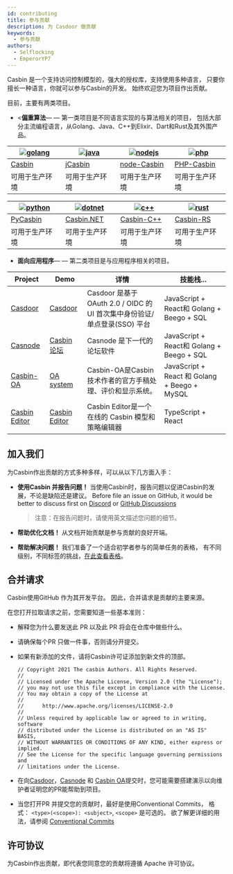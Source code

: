 ```yaml
---
id: contributing
title: 参与贡献
description: 为 Casdoor 做贡献
keywords:
  - 参与贡献
authors:
  - Selflocking
  - EmperorYP7
---
```


Casbin 是一个支持访问控制模型的，强大的授权库，支持使用多种语言， 只要你擅长一种语言，你就可以参与Casbin的开发。 始终欢迎您为项目作出贡献。

目前，主要有两类项目。

* <**偏重算法**— — 第一类项目是不同语言实现的与算法相关的项目， 包括大部分主流编程语言，从Golang、Java、C++到Elixir、Dart和Rust及其外围产品。

| [![golang](/img/langs/golang.png)](https://github.com/casbin/casbin) | [![java](/img/langs/java.png)](https://github.com/casbin/jcasbin) | [![nodejs](/img/langs/nodejs.png)](https://github.com/casbin/node-casbin) | [![php](/img/langs/php.png)](https://github.com/php-casbin/php-casbin) |
| -------------------------------------------------------------------- | ----------------------------------------------------------------- | ------------------------------------------------------------------------- | ---------------------------------------------------------------------- |
| [Casbin](https://github.com/casbin/casbin)                           | [jCasbin](https://github.com/casbin/jcasbin)                      | [node-Casbin](https://github.com/casbin/node-casbin)                      | [PHP-Casbin](https://github.com/php-casbin/php-casbin)                 |
| 可用于生产环境                                                              | 可用于生产环境                                                           | 可用于生产环境                                                                   | 可用于生产环境                                                                |

| [![python](/img/langs/python.png)](https://github.com/casbin/pycasbin) | [![dotnet](/img/langs/dotnet.png)](https://github.com/casbin/Casbin.NET) | [![c++](/img/langs/cpp.png)](https://github.com/casbin/casbin-cpp) | [![rust](/img/langs/rust.png)](https://github.com/casbin/casbin-rs) |
| ---------------------------------------------------------------------- | ------------------------------------------------------------------------ | ------------------------------------------------------------------ | ------------------------------------------------------------------- |
| [PyCasbin](https://github.com/casbin/pycasbin)                         | [Casbin.NET](https://github.com/casbin/Casbin.NET)                       | [Casbin-C++](https://github.com/casbin/casbin-cpp)                 | [Casbin-RS](https://github.com/casbin/casbin-rs)                    |
| 可用于生产环境                                                                | 可用于生产环境                                                                  | 可用于生产环境                                                            | 可用于生产环境                                                             |

* **面向应用程序**— — 第二类项目是与应用程序相关的项目。

| Project                                                  | Demo                                       | 详情                                                      | 技能栈...                                      |
| -------------------------------------------------------- | ------------------------------------------ | ------------------------------------------------------- | ------------------------------------------- |
| [Casdoor](https://github.com/casdoor/casdoor)            | [Casdoor](https://casdoor.org/)            | Casdoor 是基于 OAuth 2.0 / OIDC 的 UI 首次集中身份验证/单点登录(SSO) 平台 | JavaScript + React和 Golang + Beego + SQL    |
| [Casnode](https://github.com/casbin/casnode)             | [Casbin 论坛](https://forum.casbin.com)      | Casnode 是下一代的论坛软件                                       | JavaScript + React和 Golang + Beego + SQL    |
| [Casbin-OA](https://github.com/casbin/casbin-oa)         | [OA system](https://oa.casbin.com)         | Casbin-OA是Casbin技术作者的官方手稿处理、评价和显示系统。                    | JavaScript + React 和 Golang + Beego + MySQL |
| [Casbin Editor](https://github.com/casbin/casbin-editor) | [Casbin Editor](https://editor.casbin.org) | Casbin Editor是一个在线的 Casbin 模型和策略编辑器                     | TypeScript + React                          |

## 加入我们

为Casbin作出贡献的方式多种多样，可以从以下几方面入手：

* **使用Casbin 并报告问题！** 当使用Casbin时，报告问题以促进Casbin的发展，不论是缺陷还是建议。 Before file an issue on GitHub, it would be better to discuss first on [Discord](https://discord.com/invite/qteNGWt8UY) or [GitHub Discussions](https://github.com/casbin/casbin/discussions)

  > 注意：在报告问题时，请使用英文描述您问题的细节。

* **帮助优化文档！** 从文档开始贡献是参与贡献的良好开端。

* **帮助解决问题！** 我们准备了一个适合初学者参与的简单任务的表格， 有不同级别，不同标签的挑战，[在此查看表格](https://github.com/orgs/casbin/projects/2)。

## 合并请求

Casbin使用GitHub 作为其开发平台。 因此，合并请求是贡献的主要来源。

在您打开拉取请求之前，您需要知道一些基本准则：

* 解释您为什么要发送此 PR 以及此 PR 将会在仓库中做些什么。

* 请确保每个PR 只做一件事，否则请分开提交。

* 如果有新添加的文件，请将Casbin许可证添加到新文件的顶部。

  ```
  // Copyright 2021 The casbin Authors. All Rights Reserved.
  //
  // Licensed under the Apache License, Version 2.0 (the "License");
  // you may not use this file except in compliance with the License.
  // You may obtain a copy of the License at
  //
  //      http://www.apache.org/licenses/LICENSE-2.0
  //
  // Unless required by applicable law or agreed to in writing, software
  // distributed under the License is distributed on an "AS IS" BASIS,
  // WITHOUT WARRANTIES OR CONDITIONS OF ANY KIND, either express or implied.
  // See the License for the specific language governing permissions and
  // limitations under the License.
  ```

* 在向[Casdoor](https://github.com/casdoor/casdoor)，[Casnode](https://github.com/casbin/casnode) 和 [Casbin OA](https://github.com/casbin/casbin-oa)提交时，您可能需要搭建演示以向维护者证明您的PR能帮助到项目。

* 当您打开PR 并提交您的贡献时，最好是使用Conventional Commits， 格式： `<type>(<scope>): <subject>`, `<scope>` 是可选的。 欲了解更详细的用法，请参阅 [Conventional Commits](https://www.conventionalcommits.org/en/v1.0.0/)

## 许可协议

为Casbin作出贡献，即代表您同意您的贡献将遵循 Apache 许可协议。

